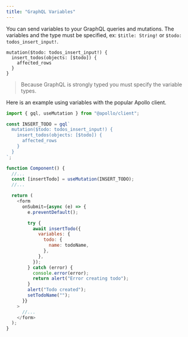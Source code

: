 ```yaml
---
title: "GraphQL Variables"
---
```


You can send variables to your GraphQL queries and mutations. The variables and the type must be specified, ex: `$title: String!` or `$todo: todos_insert_input!`.

```graphql{1-2}:Mutation
mutation($todo: todos_insert_input!) {
  insert_todos(objects: [$todo]) {
    affected_rows
  }
}
```

> Because GraphQL is strongly typed you must specify the variable types.

Here is an example using variables with the popular Apollo client.

```js
import { gql, useMutation } from "@apollo/client";

const INSERT_TODO = gql`
  mutation($todo: todos_insert_input!) {
    insert_todos(objects: [$todo]) {
      affected_rows
    }
  }
`;

function Component() {
  //...
  const [insertTodo] = useMutation(INSERT_TODO);
  //...

  return (
    <form
      onSubmit={async (e) => {
        e.preventDefault();

        try {
          await insertTodo({
            variables: {
              todo: {
                name: todoName,
              },
            },
          });
        } catch (error) {
          console.error(error);
          return alert("Error creating todo");
        }
        alert("Todo created");
        setTodoName("");
      }}
    >
      //...
    </form>
  );
}
```
